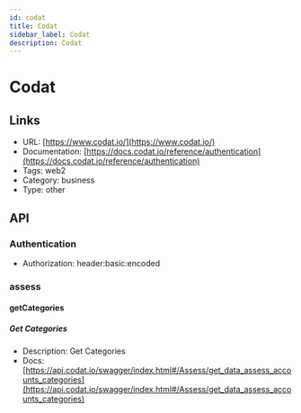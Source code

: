 ```yaml
---
id: codat
title: Codat
sidebar_label: Codat
description: Codat
---
```


# Codat

## Links

* URL: [https://www.codat.io/](https://www.codat.io/)
* Documentation: [https://docs.codat.io/reference/authentication](https://docs.codat.io/reference/authentication)
* Tags: web2
* Category: business
* Type: other

## API

### Authentication

* Authorization: header:basic:encoded

### assess

#### getCategories

##### Get Categories

* Description: Get Categories
* Docs: [https://api.codat.io/swagger/index.html#/Assess/get_data_assess_accounts_categories](https://api.codat.io/swagger/index.html#/Assess/get_data_assess_accounts_categories)
